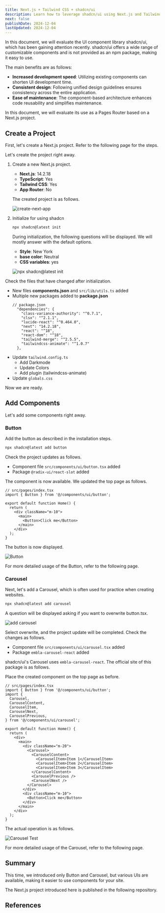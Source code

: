 ```yaml
---
title: Next.js + Tailwind CSS + shadcn/ui
description: Learn how to leverage shadcn/ui using Next.js and Tailwind CSS. This guide provides detailed instructions from project setup to component usage.
next: false
publishDate: 2024-12-04
lastUpdated: 2024-12-04
---
```



In this document, we will evaluate the UI component library shadcn/ui, which has been gaining attention recently. shadcn/ui offers a wide range of customizable components and is not provided as an npm package, making it easy to use.

The main benefits are as follows:

- **Increased development speed**: Utilizing existing components can shorten UI development time.
- **Consistent design**: Following unified design guidelines ensures consistency across the entire application.
- **Ease of maintenance**: The component-based architecture enhances code reusability and simplifies maintenance.

In this document, we will evaluate its use as a Pages Router based on a Next.js project.

## Create a Project

First, let's create a Next.js project. Refer to the following page for the steps.

<LinkCard
  title="shadcn/ui - Instructions Next.js"
  href="https://ui.shadcn.com/docs/installation/next"
  target="_blank"
/>

Let's create the project right away.

<Steps>

1. Create a new Next.js project.

   - **Next.js**: 14.2.18
   - **TypeScript**: Yes
   - **Tailwind CSS**: Yes
   - **App Router**: No

   The created project is as follows.

   ![create-next-app](../../../../assets/nextjs/shadcnui01.png)

2. Initialize for using shadcn

   ```bash
   npx shadcn@latest init
   ```

   During initialization, the following questions will be displayed. We will mostly answer with the default options.

   - **Style**: New York
   - **base color**: Neutral
   - **CSS variables**: yes

   ![npx shadcn@latest init](../../../../assets/nextjs/shadcnui02.png)

</Steps>

Check the files that have changed after initialization.

- New files **components.json** and `src/lib/utils.ts` added
- Multiple new packages added to **package.json**
  ```tsx {3-6,9-10}
  // package.json
    "dependencies": {
      "class-variance-authority": "^0.7.1",
      "clsx": "^2.1.1",
      "lucide-react": "^0.464.0",
      "next": "14.2.18",
      "react": "^18",
      "react-dom": "^18",
      "tailwind-merge": "^2.5.5",
      "tailwindcss-animate": "^1.0.7"
    },
  ```
- Update `tailwind.config.ts`
  - Add Darkmode
  - Update Colors
  - Add plugin (tailwindcss-animate)
- Update `globals.css`

Now we are ready.

## Add Components

Let's add some components right away.

### Button

Add the button as described in the installation steps.

```bash
npx shadcn@latest add button
```

Check the project updates as follows.

- Component file `src/components/ui/button.tsx` added
- Package `@radix-ui/react-slot` added

The component is now available. We updated the top page as follows.

```tsx
// src/pages/index.tsx
import { Button } from '@/components/ui/button';

export default function Home() {
  return (
    <div className="m-10">
      <main>
        <Button>Click me</Button>
      </main>
    </div>
  );
}
```

The button is now displayed.

![Button](../../../../assets/nextjs/shadcnui03.png)

For more detailed usage of the Button, refer to the following page.

<LinkCard
  title="shadcn/ui Button"
  href="https://ui.shadcn.com/docs/components/button"
  target="_blank"
/>

### Carousel

Next, let's add a Carousel, which is often used for practice when creating websites.

```bash
npx shadcn@latest add carousel
```

A question will be displayed asking if you want to overwrite button.tsx.

![add carousel](../../../../assets/nextjs/shadcnui04.png)

Select overwrite, and the project update will be completed. Check the changes as follows.

- Component file `src/components/ui/carousel.tsx` added
- Package `embla-carousel-react` added

shadcn/ui's Carousel uses `embla-carousel-react`. The official site of this package is as follows.

<LinkCard
  title="Embla Carousel - React"
  href="https://www.embla-carousel.com/get-started/react/"
  target="_blank"
/>

Place the created component on the top page as before.

```tsx
// src/pages/index.tsx
import { Button } from '@/components/ui/button';
import {
  Carousel,
  CarouselContent,
  CarouselItem,
  CarouselNext,
  CarouselPrevious,
} from '@/components/ui/carousel';

export default function Home() {
  return (
    <div>
      <main>
        <div className="m-20">
          <Carousel>
            <CarouselContent>
              <CarouselItem>Item 1</CarouselItem>
              <CarouselItem>Item 2</CarouselItem>
              <CarouselItem>Item 3</CarouselItem>
            </CarouselContent>
            <CarouselPrevious />
            <CarouselNext />
          </Carousel>
        </div>
        <div className="m-10">
          <Button>Click me</Button>
        </div>
      </main>
    </div>
  );
}
```

The actual operation is as follows.

![Carousel Test](/nextjs/shadcnui05.gif)

For more detailed usage of the Carousel, refer to the following page.

<LinkCard
  title="shadcn/ui Carousel"
  href="https://ui.shadcn.com/docs/components/carousel"
  target="_blank"
/>

## Summary

This time, we introduced only Button and Carousel, but various UIs are available, making it easier to use components for your site.

The Next.js project introduced here is published in the following repository.

<LinkCard
  title="haramizu / Next.js sample - tailwind-shadcn-pages"
  href="https://github.com/haramizu/Next.js-sample/tree/main/examples/tailwind-shadcn-pages"
  target="_blank"
/>

## References

<LinkCard title="chadcn/ui" href="https://ui.shadcn.com/" target="_blank" />

<LinkCard
  title="shadcn/ui - Instructions Next.js"
  href="https://ui.shadcn.com/docs/installation/next"
  target="_blank"
/>

<LinkCard
  title="shadcn/ui Button"
  href="https://ui.shadcn.com/docs/components/button"
  target="_blank"
/>

<LinkCard
  title="shadcn/ui Carousel"
  href="https://ui.shadcn.com/docs/components/carousel"
  target="_blank"
/>

